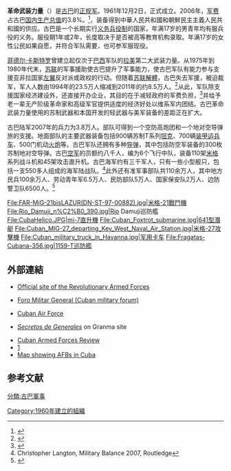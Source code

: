 {{Infobox national military
| country= Cuba
| name= 革命武裝力量
| image              = [[File:FAR_emblem.svg|250px]]
| alt                = 
| caption            = 古巴革命武装力量军徽
| image2             = [[File:Naval_Jack_of_Cuba.svg|250px]] 
| alt2               = 
| caption2           = 古巴革命武装力量军旗           
| native_name =Fuerzas Armadas Revolucionarias  <!-- Full name of armed forces in national language -->
|founded = 1960年
| armed forces text color=             <!-- Color in which armed forces names will appear -->
| headquarters=[[哈瓦那|哈瓦那]]
| commander-in-chief=[[米格尔·迪亚斯-卡内尔|米格尔·迪亚斯-卡内尔]]<br/>（古共中央第一书记兼古巴国家主席）
| minister=阿尔瓦罗·洛佩斯·梅拉上將
| minister_title=革命武裝力量部长
| commander=              <!-- Person in command of all armed forces -->
| active=90,000 (2015 est.)   <!-- Number of active personnel across all armed forces -->
| reserve=1,500,000
| deployed=               <!-- Number of personnel deployed outside of the country -->
| budget=  <!-- Total annual expenditures across all armed forces -->
| percent_GDP=3.8% (2006)  <!-- Percent of GDP spent on military -->
| current_form=                  <!-- Date armed forces reorganized into current structure -->
| disbanded=                <!-- Date of the disbanding or other end of existence of the armed forces -->
| branches=陸軍<br>空軍與防空軍<br>海軍<br>民兵
| manpower_age=                 <!-- Ages qualified by country for military service -->
| available= 男: 3,134,622 <br/>女: 3,022,063
| fit= 男: 1,929,370 <br/>女: 1,888,498 
| reaching=  
| conscription= 2年  <!-- Time of service for conscripts -->
| domestic_suppliers= [[File:Flag_of_Cuba.svg|20px]] 聯合軍事工業
| foreign_suppliers  = {{RUS}}<br>{{CHN}}<br/>{{VIE}}<br/>{{PRK}}<br/>{{KAZ}}<br>{{VEN}}<br/>{{LAO}}<br/>{{BUL}}<br/>{{POL}}<br/>{{MGL}}<br>'''历史上:'''<br>{{USSR}}<br>(1958-89)<br>{{USA}} (截止到1958年)<br>{{flag|East Germany}}<br>{{KOR}} (截止到1958年)
| exports= 
| imports=  
| history= 
| ranks= 
}}
'''革命武装力量'''（{{lang-es|Fuerzas Armadas Revolucionarias}}）是[[古巴|古巴]]的[[正规军|正规军]]。1961年12月2日，正式成立。2006年，[[军费|军费]]占古巴[[国内生产总值|国内生产总值]]的3.8%。<ref name=expenditure>{{cite web|url=http://lanic.utexas.edu/la/cb/cuba/asce/cuba6/23perlopez.fm.pdf|title=Cuban Military Expenditures: Concepts, Data and Burden Measures|archiveurl=https://web.archive.org/web/20100620050417/http://lanic.utexas.edu/la/cb/cuba/asce/cuba6/23perlopez.fm.pdf|archivedate=2010-06-20|date=November 2011|accessdate=2014-08-08|dead-url=yes}}</ref>，装备得到中華人民共和國和朝鮮民主主義人民共和國的供应。古巴是一个长期实行[[义务兵役制|义务兵役制]]的国家，年满17岁的男青年均有服兵役的义务。服役期1年或2年，长度取决于是否被高等教育机构录取。年满17岁的女性公民如果自愿，并符合军队需要，也可参军服现役。

[[菲德尔·卡斯特罗|菲德尔·卡斯特罗]]曾建立起仅次于[[巴西|巴西]]军队的[[拉丁美洲|拉美]]第二大武装力量。从1975年到1980年代末，[[苏联|苏联]]的军事援助使古巴提升了军事能力，使古巴军队有能力参与支援亚非拉国家[[左翼|左翼]]反对派或政权的行动。但随着[[苏联解體|苏联解體]]，古巴失去军援，被迫裁军，军人人数由1994年的23.5万人缩减到2011年的约8.5万人。<ref>{{cite web |url=http://www.rbc.cn/main/xw/gdxw/200612/t20061207_300871.htm |title=存档副本 |accessdate=2012-02-10 |deadurl=yes |archiveurl=https://web.archive.org/web/20130521122200/http://www.rbc.cn/main/xw/gdxw/200612/t20061207_300871.htm |archivedate=2013-05-21 }}</ref>从此，军队除支援国家经济建设外，还直接开办企业，其目的在于减轻政府的军费负担，<ref>{{Cite web |url=http://news.xinhuanet.com/herald/2006-08/15/content_4963178.htm |title=存档副本 |access-date=2014-08-08 |archive-date=2008-06-18 |archive-url=https://web.archive.org/web/20080618185244/http://news.xinhuanet.com/herald/2006-08/15/content_4963178.htm |dead-url=no }}</ref>并给予老一辈无产阶级革命家和高级军官提供适度的经济好处以维系军内团结。古巴革命武装力量使用的苏制武器和本国开发的轻武器与美军装备的差距正在扩大。

古巴陆军2007年的兵力为3.8万人。部队可得到一个空防高炮团和一个地对空导弹旅的支援。地面部队的主要武器装备包括900辆苏制T系列[[坦克|坦克]]、700辆[[装甲运兵车|装甲运兵车]]、500门机动[[火炮|火炮]]等。古巴军队还拥有多种[[导弹|导弹]]，其中包括防空军装备的300枚苏制地对空导弹。古巴[[空军|空军]]的员额约八千人，编为6个飞行中队，装备110架[[米格|米格]]系列战斗机和45架攻击直升机。古巴海军约有三千军人，只有一些小型舰只，包括一支550多人组成的海军陆战队。<ref>Christopher Langton, Military Balance 2007, Routledge</ref>此外还有准军事部队共110余万人，其中地方民兵100余万人、劳动青年军6.5万人、民防部队5万人、国家保安队2万人、边防警卫队6500人。<ref>{{Cite web |url=http://www.chinaiiss.com/military/view/108 |title=存档副本 |access-date=2014-08-08 |archive-url=https://web.archive.org/web/20120216001508/http://www.chinaiiss.com/military/view/108 |archive-date=2012-02-16 |dead-url=yes }}</ref>

<gallery>
File:FAR-MiG-21bisLAZUR(DN-ST-97-00882).jpg|[[米格-21戰鬥機|米格-21戰鬥機]]
File:Rio_Damuji_n%C2%B0_390.jpg|Rio Damuji巡防艦
File:CubaHelico.JPG|mi-7直升機
File:Cuban_Foxtrot_submarine.jpg|[[641型潛艇|641型潛艇]]
File:Cuban_MIG-27_departing_Key_West_Naval_Air_Station.jpg|[[米格-27攻擊機|米格-27攻擊機]]
File:Cuban_military_truck_in_Havanna.jpg|军用卡车
File:Fragatas-Cubana-356.jpg|1159-T巡防艦
</gallery>

== 外部連結==
{{Commons category|Military of Cuba|Cuban Revolutionary Armed Forces}}
* {{es icon}} [http://www.cubadefensa.cu/ Official site of the Revolutionary Armed Forces]{{Wayback|url=http://www.cubadefensa.cu/ |date=20210205030040 }}
* [http://www.militar.org.ua/foro/ Foro Militar General (Cuban military forum)]{{Wayback|url=http://www.militar.org.ua/foro/ |date=20100330013558 }}
* {{es icon}} [http://www.urrib2000.narod.ru/ Cuban Air Force]{{Wayback|url=http://www.urrib2000.narod.ru/ |date=20071109125450 }}
* {{es icon}} [https://web.archive.org/web/20070515182708/http://www.granma.cubaweb.cu/secciones/generales/ ''Secretos de Generales''] on Granma site
* [https://web.archive.org/web/20070609182120/http://www.cubapolidata.com/cafr/cafr.html Cuban Armed Forces Review]
* [http://www.fas.org/asmp/campaigns/smallarms/lainven.html]{{Wayback|url=http://www.fas.org/asmp/campaigns/smallarms/lainven.html |date=20160315104510 }}
* [http://www.globalsecurity.org/military/world/cuba/af-base.htm Map showing AFBs in Cuba]{{Wayback|url=http://www.globalsecurity.org/military/world/cuba/af-base.htm |date=20200926105427 }}

==参考文献==
{{reflist}}

{{美洲各國家和地區軍事}}
[[分類:古巴軍事|分類:古巴軍事]]
[[Category:1960年建立的組織|Category:1960年建立的組織]]
